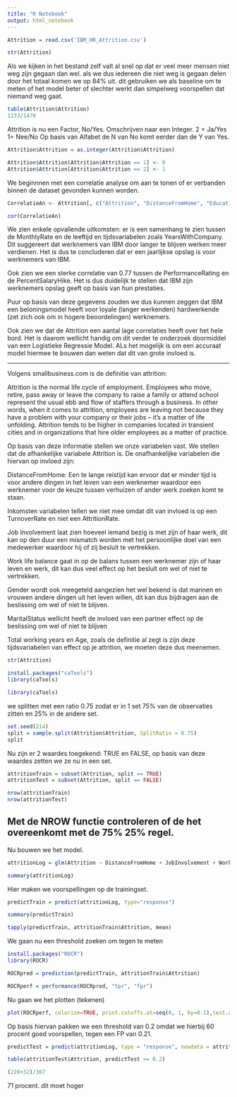 ```yaml
---
title: "R Notebook"
output: html_notebook
---
```



```r
Attrition = read.csv('IBM_HR_Attrition.csv')
```

```r
str(Attrition)
```


Als we kijken in het bestand zelf valt al snel op dat er veel meer mensen niet weg zijn gegaan dan wel. als we dus iedereen die niet weg is gegaan delen door het totaal komen we op 84% uit. dit gebruiken we als baseline om te meten of het model beter of slechter werkt dan simpelweg voorspellen dat niemand weg gaat.
```r
table(Attrition$Attrition)
1233/1470
```

Attrition is nu een Factor, No/Yes. Omschrijven naar een Integer. 
2 = Ja/Yes
1= Nee/No
Op basis van Alfabet de N van No komt eerder dan de Y van Yes.

```r
Attrition$Attrition = as.integer(Attrition$Attrition)
```

```r
Attrition$Attrition[Attrition$Attrition == 1] <- 0
Attrition$Attrition[Attrition$Attrition == 2] <- 1
```

We beginnnen met een correlatie analyse om aan te tonen of er verbanden binnen de dataset gevonden kunnen worden.

```r
CorrelatieAn <- Attrition[, c("Attrition", "DistanceFromHome", "Education", "Age", "DailyRate", "EmployeeCount", "EmployeeNumber", "EnvironmentSatisfaction", "HourlyRate", "JobInvolvement", "JobLevel", "JobSatisfaction", "MonthlyIncome", "MonthlyRate", "NumCompaniesWorked", "PercentSalaryHike", "PerformanceRating", "StandardHours", "StockOptionLevel", "TotalWorkingYears", "TrainingTimesLastYear", "WorkLifeBalance", "YearsAtCompany", "YearsInCurrentRole", "YearsSinceLastPromotion", "YearsWithCurrManager" )]
```

```r
cor(CorrelatieAn)
```
We zien enkele opvallende uitkomsten: er is een samenhang te zien tussen de MonthlyRate en de leeftijd en tijdsvariabelen zoals YearsWithCompany. Dit suggereert dat werknemers van IBM door langer te blijven werken meer verdienen. Het is dus te concluderen dat er een jaarlijkse opslag is voor werknemers van IBM.

Ook zien we een sterke correlatie van 0.77 tussen de PerformanceRating en de PercentSalaryHike. Het is dus duidelijk te stellen dat IBM zijn werknemers opslag geeft op basis van hun prestaties. 

Puur op basis van deze gegevens zouden we dus kunnen zeggen dat IBM een beloningsmodel heeft voor loyale (langer werkenden) hardwerkende (zet zich ook om in hogere beoordelingen) werknemers.

Ook zien we dat de Attrition een aantal lage correlaties heeft over het hele bord. Het is daarom wellicht handig om dit verder te onderzoek doormiddel van een Logistieke Regressie Model. ALs het mogelijk is om een accuraat model hiermee te bouwen dan weten dat dit van grote invloed is.

------------------------------------------------------------------------------------------------------------------------------

Volgens smallbusiness.com is de definitie van attrition:

Attrition is the normal life cycle of employment. Employees who move, retire, pass away or leave the company to raise a family or attend school represent the usual ebb and flow of staffers through a business. In other words, when it comes to attrition, employees are leaving not because they have a problem with your company or their jobs – it’s a matter of life unfolding. Attrition tends to be higher in companies located in transient cities and in organizations that hire older employees as a matter of practice.

Op basis van deze informatie stellen we onze variabelen vast.
We stellen dat de afhankelijke variabele Attrition is. De onafhankelijke variabelen die hiervan op invloed zijn:

DistanceFromHome: Een te lange reistijd kan ervoor dat er minder tijd is voor andere dingen in het leven van een werknemer waardoor een werknemer voor de keuze tussen verhuizen of ander werk zoeken komt te staan.

Inkomsten variabelen tellen we niet mee omdat dit van invloed is op een TurnoverRate en niet een AttritionRate.

Job Involvement laat zien hoeveel iemand bezig is met zijn of haar werk, dit kan op den duur een mismatch worden met het persoonlijke doel van een medewerker waardoor hij of zij besluit te vertrekken.

Work life balance gaat in op de balans tussen een werknemer zijn of haar leven en werk, dit kan dus veel effect op het besluit om wel of niet te vertrekken.

Gender wordt ook meegeteld aangezien het wel bekend is dat mannen en vrouwen andere dingen uit het leven willen, dit kan dus bijdragen aan de beslissing om wel of niet te blijven.

MaritalStatus wellicht heeft de invloed van een partner effect op de beslissing om wel of niet te blijven

Total working years en Age, zoals de definitie al zegt is zijn deze tijdsvariabelen van effect op je attrition, we moeten deze dus meenemen.


```r
str(Attrition)
```


```r
install.packages("caTools")
library(caTools)
```
```r
library(caTools)
```


we splitten met een ratio 0.75 zodat er in 1 set 75% van de observaties zitten en 25% in de andere set.
```r
set.seed(214)
split = sample.split(Attrition$Attrition, SplitRatio = 0.75)
split
```


Nu zijn er 2 waardes toegekend: TRUE en FALSE, op basis van deze waardes zetten we ze nu in een set.

```r
attritionTrain = subset(Attrition, split == TRUE)
attritionTest = subset(Attrition, split == FALSE)

nrow(attritionTrain)
nrow(attritionTest)
```
Met de NROW functie controleren of de het overeenkomt met de 75% 25% regel.
-----------------------------------------------------------------------------------------------------------------------------------

Nu bouwen we het model.
```r
attritionLog = glm(Attrition ~ DistanceFromHome + JobInvolvement + WorkLifeBalance + Gender + MaritalStatus + TotalWorkingYears + Age, data=attritionTrain, family = binomial)

summary(attritionLog)
```

Hier maken we voorspellingen op de trainingset.
```r
predictTrain = predict(attritionLog, type="response")

summary(predictTrain)

```

```r
tapply(predictTrain, attritionTrain$Attrition, mean)
```

We gaan nu een threshold zoeken om tegen te meten

```r
install.packages("ROCR")
library(ROCR)
```
```r
ROCRpred = prediction(predictTrain, attritionTrain$Attrition)
```

```r
ROCRperf = performance(ROCRpred, "tpr", "fpr")
```

Nu gaan we het plotten (tekenen)
```r
plot(ROCRperf, colorize=TRUE, print.cutoffs.at=seq(0, 1, by=0.1),text.adj=c(-0.2, 1.7))
```
Op basis hiervan pakken we een threshold van 0.2 omdat we hierbij 60 procent goed voorspellen, tegen een FP van 0.21.

```r
predictTest = predict(attritionLog, type = "response", newdata = attritionTest)

table(attritionTest$Attrition, predictTest >= 0.2)
```
```r
(228+32)/367
```
71 procent. dit moet hoger
